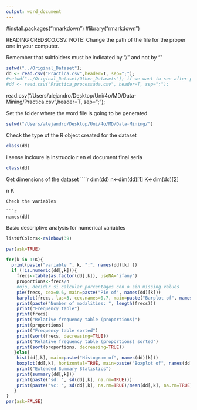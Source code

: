 ```yaml
---
output: word_document
---
```

#install.packages("rmarkdown")
#library("rmarkdown")

READING CREDSCO.CSV. NOTE: Change the path of the file for the proper one in your computer. 

Remember that subfolders must be indicated by "/" and not by "\"

```r
setwd("../Original_Dataset");
dd <- read.csv("Practica.csv",header=T, sep=";");
#setwd("../Original_Dataset/Other_Datasets"); if we want to see after preprocessing
#dd <- read.csv("Practica_processada.csv", header=T, sep=";");
```
 read.csv("/Users/alejandro/Desktop/Uni/4o/MD/Data-Mining/Practica.csv",header=T, sep=";");

Set the folder where the word file is going to be generated
```r
setwd("/Users/alejandro/Desktop/Uni/4o/MD/Data-Mining/")
```  

Check the type of the R object created for the dataset

```r
class(dd)
```

i sense incloure la instruccio r en el document final seria 

```r
class(dd)
```

Get dimensions of the dataset
````r
dim(dd)
n<-dim(dd)[1]
K<-dim(dd)[2]

n
K
```
Check the variables 

```r
names(dd)
```


Basic descriptive analysis for numerical variables
```r
listOfColors<-rainbow(39)

par(ask=TRUE)

for(k in 1:K){
  print(paste("variable ", k, ":", names(dd)[k] ))
  if (!is.numeric(dd[,k])){ 
    frecs<-table(as.factor(dd[,k]), useNA="ifany")
    proportions<-frecs/n
    #ojo, decidir si calcular porcentages con o sin missing values
    pie(frecs, cex=0.6, main=paste("Pie of", names(dd)[k]))
    barplot(frecs, las=3, cex.names=0.7, main=paste("Barplot of", names(dd)[k]), col=listOfColors)
    print(paste("Number of modalities: ", length(frecs)))
    print("Frequency table")
    print(frecs)
    print("Relative frequency table (proportions)")
    print(proportions)
    print("Frequency table sorted")
    print(sort(frecs, decreasing=TRUE))
    print("Relative frequency table (proportions) sorted")
    print(sort(proportions, decreasing=TRUE))
   }else{
    hist(dd[,k], main=paste("Histogram of", names(dd)[k]))
    boxplot(dd[,k], horizontal=TRUE, main=paste("Boxplot of", names(dd)[k]))
    print("Extended Summary Statistics")
    print(summary(dd[,k]))
    print(paste("sd: ", sd(dd[,k], na.rm=TRUE)))
    print(paste("vc: ", sd(dd[,k], na.rm=TRUE)/mean(dd[,k], na.rm=TRUE)))
   }
}
par(ask=FALSE)
```

